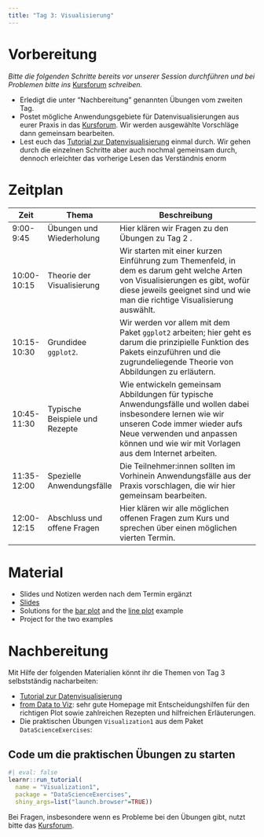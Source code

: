 ```yaml
---
title: "Tag 3: Visualisierung"
---
```


# Vorbereitung

*Bitte die folgenden Schritte bereits vor unserer Session durchführen und* *bei Problemen bitte ins* [Kursforum](https://github.com/graebnerc/EinfuehrungR24/discussions) *schreiben.*

- Erledigt die unter "Nachbereitung" genannten Übungen vom zweiten Tag.
- Postet mögliche Anwendungsgebiete für Datenvisualisierungen aus eurer Praxis in das [Kursforum](https://github.com/graebnerc/EinfuehrungR24/discussions). Wir werden ausgewählte Vorschläge dann gemeinsam bearbeiten.
- Lest euch das [Tutorial zur Datenvisualisierung](/tutorials/visualization) einmal durch. Wir gehen durch die einzelnen Schritte aber auch nochmal gemeinsam durch, dennoch erleichter das vorherige Lesen das Verständnis enorm

# Zeitplan

| Zeit        | Thema                          | Beschreibung                                                                                                                                                                                                                         |
|-------------|--------------------------------|--------------------------------------------------------------------------------------------------------------------------------------------------------------------------------------------------------------------------------------|
| 9:00-9:45   | Übungen und Wiederholung       | Hier klären wir Fragen zu den Übungen zu Tag 2 .                                                                                                                               |
| 10:00-10:15 | Theorie der Visualisierung     | Wir starten mit einer kurzen Einführung zum Themenfeld, in dem es darum geht welche Arten von Visualisierungen es gibt, wofür diese jeweils geeignet sind und wie man die richtige Visualisierung auswählt.                          |
| 10:15-10:30 | Grundidee `ggplot2`.           | Wir werden vor allem mit dem Paket `ggplot2` arbeiten; hier geht es darum die prinzipielle Funktion des Pakets einzuführen und die zugrundeliegende Theorie von Abbildungen zu erläutern.                                              |
| 10:45-11:30 | Typische Beispiele und Rezepte | Wie entwickeln gemeinsam Abbildungen für typische Anwendungsfälle und wollen dabei insbesondere lernen wie wir unseren Code immer wieder aufs Neue verwenden und anpassen können und wie wir mit Vorlagen aus dem Internet arbeiten. |
| 11:35-12:00 | Spezielle Anwendungsfälle      | Die Teilnehmer:innen sollten im Vorhinein Anwendungsfälle aus der Praxis vorschlagen, die wir hier gemeinsam bearbeiten.                                                                                                             |
| 12:00-12:15 | Abschluss und offene Fragen    | Hier klären wir alle möglichen offenen Fragen zum Kurs und sprechen über einen möglichen vierten Termin.                                                                                                                             |

# Material

- Slides und Notizen werden nach dem Termin ergänzt
- [Slides](/material/Session-03-Slides.pdf)
- Solutions for the [bar plot](Session-03-Example-Barplot) and the [line plot](Session-03-Example-Lineplot) example
- Project for the two examples

# Nachbereitung

Mit Hilfe der folgenden Materialien könnt ihr die Themen von Tag 3 selbstständig nacharbeiten:

- [Tutorial zur Datenvisualisierung](/tutorials/visualization)
- [from Data to Viz](https://www.data-to-viz.com/): sehr gute Homepage mit Entscheidungshilfen für den richtigen Plot sowie zahlreichen Rezepten und hilfreichen Erläuterungen.
- Die praktischen Übungen `Visualization1` aus dem Paket `DataScienceExercises`:

::: {.callout-tip collapse="true"}
## Code um die praktischen Übungen zu starten

```r
#| eval: false
learnr::run_tutorial(
  name = "Visualization1", 
  package = "DataScienceExercises", 
  shiny_args=list("launch.browser"=TRUE))
```
:::

Bei Fragen, insbesondere wenn es Probleme bei den Übungen gibt, nutzt bitte das [Kursforum](https://github.com/graebnerc/EinfuehrungR24/discussions).

